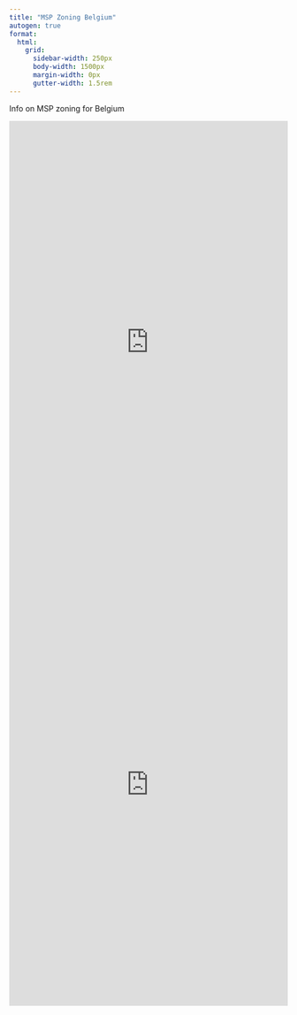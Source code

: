 ```yaml
---
title: "MSP Zoning Belgium"
autogen: true
format:
  html:
    grid:
      sidebar-width: 250px
      body-width: 1500px
      margin-width: 0px
      gutter-width: 1.5rem
---
```


Info on MSP zoning for Belgium

::: {layout="[ [1,1] ]"}

```{=html}
<iframe style="border:none;" height="800" width="100%" src="https://testsysteemrapportage.nl/compendium-greater-north-sea/MSP2030.html"></iframe>
```

```{=html}
<iframe style="border:none;" height="800" width="100%" src="https://viewer.openearth.nl/compendium-greater-north-sea/?folders=144094709,146392362&layers=148206239&layerNames=MSP%20Zoning%20Areas%20%28Emodnet,%202021%29"></iframe>
```

:::
